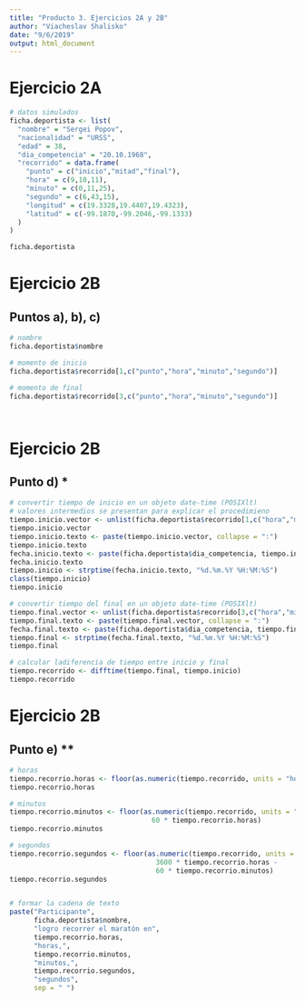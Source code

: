 ---
title: "Producto 3. Ejercicios 2A y 2B"
author: "Viacheslav Shalisko"
date: "9/6/2019"
output: html_document
---

# Ejercicio 2A

```{r}
# datos simulados
ficha.deportista <- list(
  "nombre" = "Sergei Popov",
  "nacionalidad" = "URSS",
  "edad" = 38,
  "dia_competencia" = "20.10.1968",
  "recorrido" = data.frame(
    "punto" = c("inicio","mitad","final"),
    "hora" = c(9,10,11),
    "minuto" = c(0,11,25),
    "segundo" = c(6,43,15),
    "longitud" = c(19.3328,19.4407,19.4323),
    "latitud" = c(-99.1870,-99.2046,-99.1333)
  )
)

ficha.deportista

```

# Ejercicio 2B
## Puntos a), b), c)

```{r}
# nombre
ficha.deportista$nombre

# momento de inicio
ficha.deportista$recorrido[1,c("punto","hora","minuto","segundo")]

# momento de final
ficha.deportista$recorrido[3,c("punto","hora","minuto","segundo")]




```

# Ejercicio 2B
## Punto d) *

```{r}
# convertir tiempo de inicio en un objeto date-time (POSIXlt)
# valores intermedios se presentan para explicar el procedimieno
tiempo.inicio.vector <- unlist(ficha.deportista$recorrido[1,c("hora","minuto","segundo")])
tiempo.inicio.vector
tiempo.inicio.texto <- paste(tiempo.inicio.vector, collapse = ":")
tiempo.inicio.texto
fecha.inicio.texto <- paste(ficha.deportista$dia_competencia, tiempo.inicio.texto, sep = " ")
fecha.inicio.texto
tiempo.inicio <- strptime(fecha.inicio.texto, "%d.%m.%Y %H:%M:%S")
class(tiempo.inicio)
tiempo.inicio

# convertir tiempo del final en un objeto date-time (POSIXlt)
tiempo.final.vector <- unlist(ficha.deportista$recorrido[3,c("hora","minuto","segundo")])
tiempo.final.texto <- paste(tiempo.final.vector, collapse = ":")
fecha.final.texto <- paste(ficha.deportista$dia_competencia, tiempo.final.texto, sep = " ")
tiempo.final <- strptime(fecha.final.texto, "%d.%m.%Y %H:%M:%S")
tiempo.final

# calcular ladiferencia de tiempo entre inicio y final
tiempo.recorrido <- difftime(tiempo.final, tiempo.inicio)
tiempo.recorrido
```

# Ejercicio 2B
## Punto e) **


```{r}
# horas
tiempo.recorrio.horas <- floor(as.numeric(tiempo.recorrido, units = "hours"))
tiempo.recorrio.horas

# minutos
tiempo.recorrio.minutos <- floor(as.numeric(tiempo.recorrido, units = "mins") - 
                                   60 * tiempo.recorrio.horas)
tiempo.recorrio.minutos

# segundos
tiempo.recorrio.segundos <- floor(as.numeric(tiempo.recorrido, units = "secs") -
                                    3600 * tiempo.recorrio.horas -
                                    60 * tiempo.recorrio.minutos)
tiempo.recorrio.segundos


# formar la cadena de texto
paste("Participante", 
      ficha.deportista$nombre,
      "logro recorrer el maratón en",
      tiempo.recorrio.horas, 
      "horas,",
      tiempo.recorrio.minutos, 
      "minutos,",
      tiempo.recorrio.segundos,
      "segundos",
      sep = " ")
```

